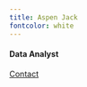 ```yaml
---
title: Aspen Jack
fontcolor: white 
---
```


#### Data Analyst {.test}

[Contact](contact.qmd){.btn .btn-outline-success .btn role="button"} 